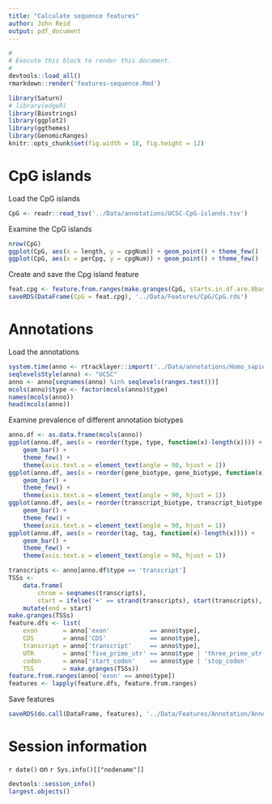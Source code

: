 ```yaml
---
title: "Calculate sequence features"
author: John Reid
output: pdf_document
---
```


```r
#
# Execute this block to render this document.
#
devtools::load_all()
rmarkdown::render('features-sequence.Rmd')
```

```r
library(Saturn)
# library(edgeR)
library(Biostrings)
library(ggplot2)
library(ggthemes)
library(GenomicRanges)
knitr::opts_chunk$set(fig.width = 18, fig.height = 12)
```


# CpG islands

Load the CpG islands
```r
CpG <- readr::read_tsv('../Data/annotations/UCSC-CpG-islands.tsv')
```

Examine the CpG islands
```r
nrow(CpG)
ggplot(CpG, aes(x = length, y = cpgNum)) + geom_point() + theme_few()
ggplot(CpG, aes(x = perCpg, y = cpgNum)) + geom_point() + theme_few()
```

Create and save the Cpg island feature
```r
feat.cpg <- feature.from.ranges(make.granges(CpG, starts.in.df.are.0based = TRUE))
saveRDS(DataFrame(CpG = feat.cpg), '../Data/Features/CpG/CpG.rds')
```


# Annotations

Load the annotations
```r
system.time(anno <- rtracklayer::import('../Data/annotations/Homo_sapiens.GRCh37.82.gtf.gz'))
seqlevelsStyle(anno) <- "UCSC"
anno <- anno[seqnames(anno) %in% seqlevels(ranges.test())]
mcols(anno)$type <- factor(mcols(anno)$type)
names(mcols(anno))
head(mcols(anno))
```

Examine prevalence of different annotation biotypes
```r
anno.df <- as.data.frame(mcols(anno))
ggplot(anno.df, aes(x = reorder(type, type, function(x)-length(x)))) +
    geom_bar() +
    theme_few() +
    theme(axis.text.x = element_text(angle = 90, hjust = 1))
ggplot(anno.df, aes(x = reorder(gene_biotype, gene_biotype, function(x)-length(x)))) +
    geom_bar() +
    theme_few() +
    theme(axis.text.x = element_text(angle = 90, hjust = 1))
ggplot(anno.df, aes(x = reorder(transcript_biotype, transcript_biotype, function(x)-length(x)))) +
    geom_bar() +
    theme_few() +
    theme(axis.text.x = element_text(angle = 90, hjust = 1))
ggplot(anno.df, aes(x = reorder(tag, tag, function(x)-length(x)))) +
    geom_bar() +
    theme_few() +
    theme(axis.text.x = element_text(angle = 90, hjust = 1))
```

```r
transcripts <- anno[anno.df$type == 'transcript']
TSSs <-
    data.frame(
        chrom = seqnames(transcripts),
        start = ifelse('+' == strand(transcripts), start(transcripts), end(transcripts))) %>%
    mutate(end = start)
make.granges(TSSs)
feature.dfs <- list(
    exon       = anno['exon'           == anno$type],
    CDS        = anno['CDS'            == anno$type],
    transcript = anno['transcript'     == anno$type],
    UTR        = anno['five_prime_utr' == anno$type | 'three_prime_utr' == anno$type],
    codon      = anno['start_codon'    == anno$type | 'stop_codon'      == anno$type],
    TSS        = make.granges(TSSs))
feature.from.ranges(anno['exon' == anno$type])
features <- lapply(feature.dfs, feature.from.ranges)
```

Save features
```r
saveRDS(do.call(DataFrame, features), '../Data/Features/Annotation/Annotation.rds')
```


# Session information

`r date()` on `r Sys.info()[["nodename"]]`
```r
devtools::session_info()
largest.objects()
```
